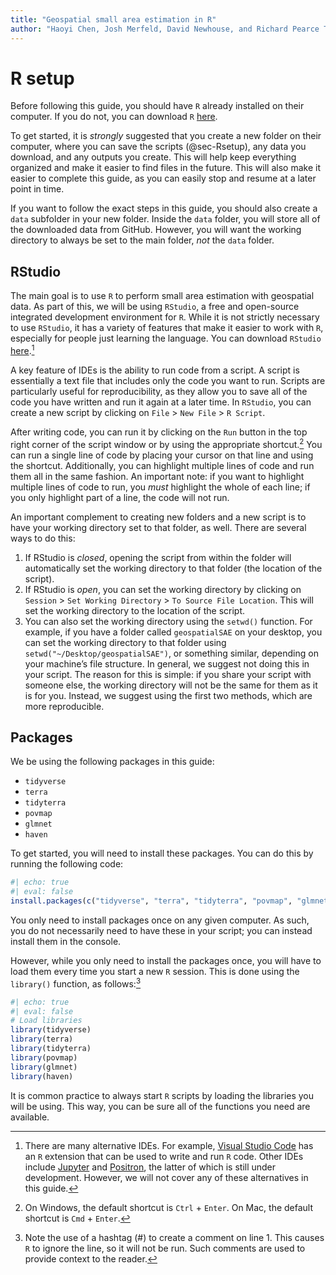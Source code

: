 ```yaml
---
title: "Geospatial small area estimation in R"
author: "Haoyi Chen, Josh Merfeld, David Newhouse, and Richard Pearce Tonkin"
---
```


# R setup {#sec-R}

Before following this guide, you should have `R` already installed on their computer. If you do not, you can download `R` [here](https://cran.r-project.org/).

To get started, it is *strongly* suggested that you create a new folder on their computer, where you can save the scripts (@sec-Rsetup), any data you download, and any outputs you create. This will help keep everything organized and make it easier to find files in the future. This will also make it easier to complete this guide, as you can easily stop and resume at a later point in time.

If you want to follow the exact steps in this guide, you should also create a `data` subfolder in your new folder. Inside the `data` folder, you will store all of the downloaded data from GitHub. However, you will want the working directory to always be set to the main folder, *not* the `data` folder.


## RStudio {#sec-Rsetup}

The main goal is to use `R` to perform small area estimation with geospatial data. As part of this, we will be using  `RStudio`, a free and open-source integrated development environment for `R`. While it is not strictly necessary to use `RStudio`, it has a variety of features that make it easier to work with `R`, especially for people just learning the language. You can download `RStudio` [here](https://www.rstudio.com/products/rstudio/download/).^[There are many alternative IDEs. For example, [Visual Studio Code](https://code.visualstudio.com/) has an `R` extension that can be used to write and run `R` code. Other IDEs include [Jupyter](https://jupyter.org/) and [Positron](https://github.com/posit-dev/positron), the latter of which is still under development. However, we will not cover any of these alternatives in this guide.]

A key feature of IDEs is the ability to run code from a script. A script is essentially a text file that includes only the code you want to run. Scripts are particularly useful for reproducibility, as they allow you to save all of the code you have written and run it again at a later time. In `RStudio`, you can create a new script by clicking on `File` > `New File` > `R Script`. 

After writing code, you can run it by clicking on the `Run` button in the top right corner of the script window or by using the appropriate shortcut.^[On Windows, the default shortcut is `Ctrl` + `Enter`. On Mac, the default shortcut is `Cmd` + `Enter`.] You can run a single line of code by placing your cursor on that line and using the shortcut. Additionally, you can highlight multiple lines of code and run them all in the same fashion. An important note: if you want to highlight multiple lines of code to run, you *must* highlight the whole of each line; if you only highlight part of a line, the code will not run.

An important complement to creating new folders and a new script is to have your working directory set to that folder, as well. There are several ways to do this:

1. If RStudio is *closed*, opening the script from within the folder will automatically set the working directory to that folder (the location of the script).
2. If RStudio is *open*, you can set the working directory by clicking on `Session` > `Set Working Directory` > `To Source File Location`. This will set the working directory to the location of the script.
3. You can also set the working directory using the `setwd()` function. For example, if you have a folder called `geospatialSAE` on your desktop, you can set the working directory to that folder using `setwd("~/Desktop/geospatialSAE")`, or something similar, depending on your machine's file structure. In general, we suggest not doing this in your script. The reason for this is simple: if you share your script with someone else, the working directory will not be the same for them as it is for you. Instead, we suggest using the first two methods, which are more reproducible.



## Packages {#sec-Rpackages}

We be using the following packages in this guide:

- `tidyverse`
- `terra`
- `tidyterra`
- `povmap`
- `glmnet`
- `haven`

To get started, you will need to install these packages. You can do this by running the following code:

\small
```r
#| echo: true
#| eval: false
install.packages(c("tidyverse", "terra", "tidyterra", "povmap", "glmnet", "haven"))
```
\normalsize

You only need to install packages once on any given computer. As such, you do not necessarily need to have these in your script; you can instead install them in the console.

However, while you only need to install the packages once, you will have to load them every time you start a new `R` session. This is done using the `library()` function, as follows:^[Note the use of a hashtag (\#) to create a comment on line 1. This causes `R` to ignore the line, so it will not be run. Such comments are used to provide context to the reader.]

\small
```r
#| echo: true
#| eval: false
# Load libraries
library(tidyverse)
library(terra)
library(tidyterra)
library(povmap)
library(glmnet)
library(haven)
```
\normalsize

It is common practice to always start `R` scripts by loading the libraries you will be using. This way, you can be sure all of the functions you need are available.

